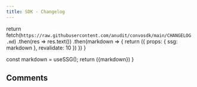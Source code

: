---
title: SDK - Changelog
---

  return fetch(`https://raw.githubusercontent.com/anudit/convosdk/main/CHANGELOG.md`)
    .then(res => res.text())
    .then(markdown => {
        return ({ props: { ssg: markdown }, revalidate: 10 })
    })
}

  const markdown = useSSG();
  return (<Markdown>{markdown}</Markdown>)
}

<ChangelogRender/>

## Comments
<CommentBox threadId="changelog"/>

